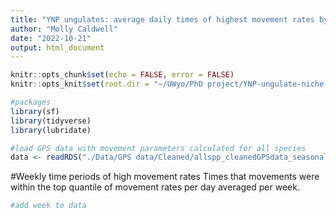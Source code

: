 ```yaml
---
title: "YNP ungulates: average daily times of highest movement rates by week, month"
author: "Molly Caldwell"
date: "2022-10-21"
output: html_document
---
```


```r
knitr::opts_chunk$set(echo = FALSE, error = FALSE)
knitr::opts_knit$set(root.dir = "~/UWyo/PhD project/YNP-ungulate-niche-proj/")
```

```r
#packages
library(sf)
library(tidyverse)
library(lubridate)
```

```r
#load GPS data with movement parameters calculated for all species
data <- readRDS("./Data/GPS data/Cleaned/allspp_cleanedGPSdata_seasonal_moveparams_3.2022.rds")
```

#Weekly time periods of high movement rates
Times that movements were within the top quantile of movement rates per day averaged per week.

```r
#add week to data

```


